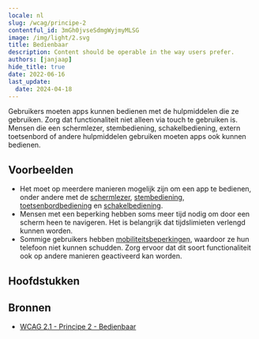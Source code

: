 ```yaml
---
locale: nl
slug: /wcag/principe-2
contentful_id: 3mGh0jvseSdmgWyjmyMLSG
image: /img/light/2.svg
title: Bedienbaar
description: Content should be operable in the way users prefer.
authors: [janjaap]
hide_title: true
date: 2022-06-16
last_update:
  date: 2024-04-18
---
```


<Hero
  title="Bedienbaar"
  imageSrc="/img/light/2.svg"
  imageDarkSrc="/img/dark/2.svg"
  alt="WCAG 2 - Logo"
  prefix="Principe 2"
/>

Gebruikers moeten apps kunnen bedienen met de hulpmiddelen die ze gebruiken. Zorg dat functionaliteit niet alleen via touch te gebruiken is. Mensen die een schermlezer, stembediening, schakelbediening, extern toetsenbord of andere hulpmiddelen gebruiken moeten apps ook kunnen bedienen.

## Voorbeelden

- Het moet op meerdere manieren mogelijk zijn om een app te bedienen, onder andere met de [schermlezer](/nl/stats/schermlezer), [stembediening](/nl/stats/stembediening), [toetsenbordbediening](/nl/stats/toetsenbordbediening) en [schakelbediening](/nl/stats/schakelbediening).
- Mensen met een beperking hebben soms meer tijd nodig om door een scherm heen te navigeren. Het is belangrijk dat tijdslimieten verlengd kunnen worden.
- Sommige gebruikers hebben [mobiliteitsbeperkingen](/nl/artikelen/beperkingen/mobiliteit), waardoor ze hun telefoon niet kunnen schudden. Zorg ervoor dat dit soort functionaliteit ook op andere manieren geactiveerd kan worden.

## Hoofdstukken

<LinkList title="Hoofdstukken" isHighlighted={true}>
  <LinkListItem url="/nl/richtlijnen/wcag/richtlijn-2-1" title="Richtlijn 2.1 - Toetsenbordtoegankelijk" pageTitle="Toetsenbordtoegankelijk" shortDescription="All functionality must be usable with assistive technologies." icon="/img/light/2.1.svg" iconAlt="WCAG 2.1 - Logo"/>
  <LinkListItem url="/nl/richtlijnen/wcag/richtlijn-2-2" title="Richtlijn 2.2 - Genoeg tijd" pageTitle="Genoeg tijd" shortDescription="Users should have enough time to complete tasks, especially when using assistive technologies." icon="/img/light/2.2.svg" iconAlt="WCAG 2.2 - Logo"/>
  <LinkListItem url="/nl/richtlijnen/wcag/richtlijn-2-3" title="Richtlijn 2.3 - Toevallen en fysieke reacties" pageTitle="Toevallen en fysieke reacties" shortDescription="Apps should be safe for everyone to use. Some people can have a seizure because of flashing images." icon="/img/light/2.3.svg" iconAlt="WCAG 2.3 - Logo"/>
  <LinkListItem url="/nl/richtlijnen/wcag/richtlijn-2-4" title="Richtlijn 2.4 - Navigeerbaar" pageTitle="Navigeerbaar" shortDescription="Users must be able to navigate to the information they are looking for." icon="/img/light/2.4.svg" iconAlt="WCAG 2.4 - Logo"/>
  <LinkListItem url="/nl/richtlijnen/wcag/richtlijn-2-5" title="Richtlijn 2.5 - Input modaliteiten" pageTitle="Input modaliteiten" shortDescription="All forms of input should be possible for everyone, including those using assistive technologies." icon="/img/light/2.5.svg" iconAlt="WCAG 2.5 - Logo"/>
</LinkList>

## Bronnen

- [WCAG 2.1 - Principe 2 - Bedienbaar](https://www.w3.org/Translations/WCAG21-nl/#bedienbaar)
